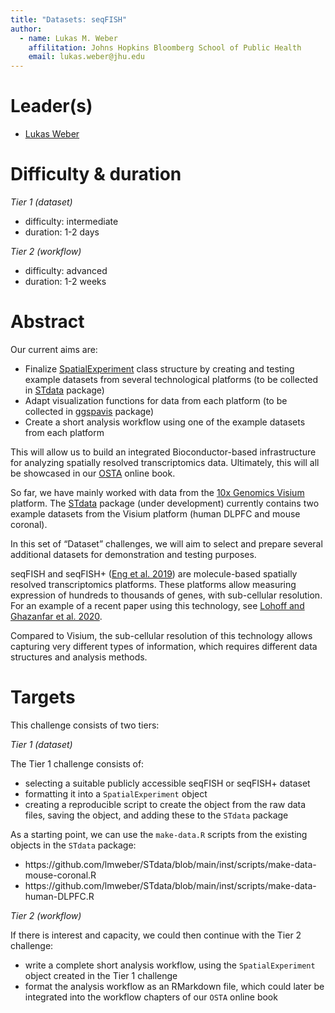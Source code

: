 ```yaml
---
title: "Datasets: seqFISH"
author: 
  - name: Lukas M. Weber
    affilitation: Johns Hopkins Bloomberg School of Public Health
    email: lukas.weber@jhu.edu
---
```


# Leader(s)

- [Lukas Weber](https://lmweber.org)


# Difficulty & duration

*Tier 1 (dataset)*

- difficulty: intermediate
- duration: 1-2 days

*Tier 2 (workflow)*

- difficulty: advanced
- duration: 1-2 weeks


# Abstract

Our current aims are:

- Finalize [SpatialExperiment](https://github.com/drighelli/SpatialExperiment) class structure by creating and testing example datasets from several technological platforms (to be collected in [STdata](https://github.com/lmweber/STdata) package)
- Adapt visualization functions for data from each platform (to be collected in [ggspavis](https://github.com/lmweber/ggspavis) package)
- Create a short analysis workflow using one of the example datasets from each platform

This will allow us to build an integrated Bioconductor-based infrastructure for analyzing spatially resolved transcriptomics data. Ultimately, this will all be showcased in our [OSTA](https://github.com/lmweber/OSTA-base) online book.

So far, we have mainly worked with data from the [10x Genomics Visium](https://www.10xgenomics.com/products/spatial-gene-expression) platform. The [STdata](https://github.com/lmweber/STdata) package (under development) currently contains two example datasets from the Visium platform (human DLPFC and mouse coronal).

In this set of "Dataset" challenges, we will aim to select and prepare several additional datasets for demonstration and testing purposes.

seqFISH and seqFISH+ ([Eng et al. 2019](https://www.nature.com/articles/s41586-019-1049-y)) are molecule-based spatially resolved transcriptomics platforms. These platforms allow measuring expression of hundreds to thousands of genes, with sub-cellular resolution. For an example of a recent paper using this technology, see [Lohoff and Ghazanfar et al. 2020](https://www.biorxiv.org/content/10.1101/2020.11.20.391896v1).

Compared to Visium, the sub-cellular resolution of this technology allows capturing very different types of information, which requires different data structures and analysis methods.


# Targets

This challenge consists of two tiers:

*Tier 1 (dataset)*

The Tier 1 challenge consists of:

- selecting a suitable publicly accessible seqFISH or seqFISH+ dataset
- formatting it into a `SpatialExperiment` object
- creating a reproducible script to create the object from the raw data files, saving the object, and adding these to the `STdata` package

As a starting point, we can use the `make-data.R` scripts from the existing objects in the `STdata` package:

- https://github.com/lmweber/STdata/blob/main/inst/scripts/make-data-mouse-coronal.R
- https://github.com/lmweber/STdata/blob/main/inst/scripts/make-data-human-DLPFC.R


*Tier 2 (workflow)*

If there is interest and capacity, we could then continue with the Tier 2 challenge:

- write a complete short analysis workflow, using the `SpatialExperiment` object created in the Tier 1 challenge
- format the analysis workflow as an RMarkdown file, which could later be integrated into the workflow chapters of our `OSTA` online book

